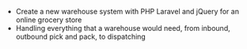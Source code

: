 - Create a new warehouse system with PHP Laravel and jQuery for an online grocery store
- Handling everything that a warehouse would need, from inbound, outbound pick and pack, to dispatching
